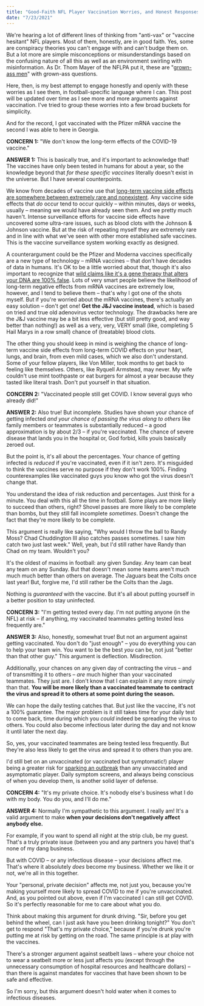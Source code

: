 ```yaml
---
title: "Good-Faith NFL Player Vaccination Worries, and Honest Responses"
date: "7/23/2021"
---
```


We\'re hearing a lot of different lines of thinking from \"anti-vax\" or \"vaccine hesitant\" NFL players. Most of them, honestly, are in good faith. Yes, some are conspiracy theories you can\'t engage with and can\'t budge them on. But a lot more are simple misconceptions or misunderstandings based on the confusing nature of all this as well as an environment swirling with misinformation. As Dr. Thom Mayer of the NFLPA put it, these are \"[grown-ass men](https://twitter.com/theathletic/status/1403081298713927686)\" with grown-ass questions.

Here, then, is my best attempt to engage honestly and openly with these worries as I see them, in football-specific language where I can. This post will be updated over time as I see more and more arguments against vaccination. I\'ve tried to group these worries into a few broad buckets for simplicity.

And for the record, I got vaccinated with the Pfizer mRNA vaccine the second I was able to here in Georgia.

**CONCERN 1:** \"We don\'t know the long-term effects of the COVID-19 vaccine.\"

**ANSWER 1:** This is basically true, and it\'s important to acknowledge that! The vaccines have only been tested in humans for about a year, so the knowledge beyond that *for these specific vaccines* literally doesn\'t exist in the universe. But I have several counterpoints.

We know from decades of vaccine use that [long-term vaccine side effects are somewhere between extremely rare and nonexistent](https://www.nationalgeographic.com/science/article/vaccines-are-highly-unlikely-to-cause-side-effects-long-after-getting-the-shot-). Any vaccine side effects that *do* occur tend to occur quickly -- within minutes, days or weeks, usually -- meaning we would have already seen them. And we pretty much haven\'t. Intense surveillance efforts for vaccine side effects have uncovered some ultra-rare issues, such as blood clots with the Johnson & Johnson vaccine. But at the risk of repeating myself they are extremely rare and in line with what we\'ve seen with other more established safe vaccines. This is the vaccine surveillance system working exactly as designed.

A counterargument could be the Pfizer and Moderna vaccines specifically are a new type of technology -- mRNA vaccines -- that don\'t have decades of data in humans. It\'s OK to be a little worried about that, though it\'s also important to recognize that [wild claims like it\'s a gene therapy that alters your DNA are 100% false](https://www.cdc.gov/coronavirus/2019-ncov/vaccines/different-vaccines/mrna.html). Lots of very smart people believe the likelihood of long-term negative effects from mRNA vaccines are extremely low, however, and I tend to believe them -- that\'s why I got one of the shots myself. But if you\'re worried about the mRNA vaccines, there\'s actually an easy solution -- don\'t get one! **Get the J&J vaccine instead**, which is based on tried and true old adenovirus vector technology. The drawbacks here are the J&J vaccine may be a bit less effective (but still pretty good, and way better than nothing!) as well as a very, very, VERY small (like, completing 5 Hail Marys in a row small) chance of (treatable) blood clots.

The other thing you should keep in mind is weighing the chance of long-term vaccine side effects from long-term COVID effects on your heart, lungs, and brain, from even mild cases, which we also don\'t understand. Some of your fellow players, like Von Miller, took months to get back to feeling like themselves. Others, like Ryquell Armstead, may never. My wife couldn\'t use mint toothpaste or eat burgers for almost a year because they tasted like literal trash. Don\'t put yourself in that situation.

**CONCERN 2:** \"Vaccinated people still get COVID. I know several guys who already did!\"

**ANSWER 2:** Also true! But incomplete. Studies have shown your chance of getting infected *and your chance of passing the virus along to others* like family members or teammates is substantially reduced -- a good approximation is by about 2/3 -- if you\'re vaccinated. The chance of severe disease that lands you in the hospital or, God forbid, kills youis basically zeroed out.

But the point is, it\'s all about the percentages. Your chance of getting infected is *reduced* if you\'re vaccinated, even if it isn\'t zero. It\'s misguided to think the vaccines serve no purpose if they don\'t work 100%. Finding counterexamples like vaccinated guys you know who got the virus doesn\'t change that.

You understand the idea of risk reduction and percentages. Just think for a minute. You deal with this all the time in football. Some plays are more likely to succeed than others, right? Shovel passes are more likely to be complete than bombs, but they still fall incomplete *sometimes*. Doesn\'t change the fact that they\'re more likely to be complete.

This argument is really like saying, \"Why would I throw the ball to Randy Moss? Chad Chuddington III also catches passes sometimes. I saw him catch two just last week.\" Well, yeah, but I\'d still rather have Randy than Chad on my team. Wouldn\'t you?

It\'s the oldest of maxims in football: any given Sunday. Any team can beat any team on any Sunday. But that doesn\'t mean some teams aren\'t much much much better than others on average. The Jaguars beat the Colts once last year! But, forgive me, I\'d still rather be the Colts than the Jags.

Nothing is *guaranteed* with the vaccine. But it\'s all about putting yourself in a better position to stay uninfected.

**CONCERN 3:** \"I\'m getting tested every day. I\'m not putting anyone (in the NFL) at risk -- if anything, my vaccinated teammates getting tested less frequently are.\"

**ANSWER 3:** Also, honestly, somewhat true! But not an argument against getting vaccinated. You don\'t do \"just enough\" -- you do everything you can to help your team win. You want to be the best *you* can be, not just \"better than that other guy.\" This argument is deflection. Misdirection.

Additionally, your chances on any given day of contracting the virus -- and of transmitting it to others -- *are* much higher than your vaccinated teammates. They just are. I don\'t know that I can explain it any more simply than that. **You will be more likely than a vaccinated teammate to contract the virus and spread it to others at some point during the season.**

We can hope the daily testing catches that. But just like the vaccine, it\'s not a 100% guarantee. The major problem is it still takes time for your daily test to come back, time during which you *could* indeed be spreading the virus to others. You could also become infectious later during the day and not know it until later the next day.

So, yes, your vaccinated teammates are being tested less frequently. But they\'re also less likely to get the virus and spread it to others than you are.

I\'d still bet on an unvaccinated (or vaccinated but symptomatic!) player being a greater risk for [sparking an outbreak](https://www.washingtonpost.com/opinions/2021/05/17/yankees-covid-outbreak-vaccines-work/) than any unvaccinated and asymptomatic player. Daily symptom screens, and always being conscious of when you develop them, is another solid layer of defense.

**CONCERN 4:** \"It\'s my private choice. It\'s nobody else\'s business what I do with my body. You do you, and I\'ll do me.\"

**ANSWER 4:** Normally I\'m sympathetic to this argument. I really am! It\'s a valid argument to make **when your decisions don\'t negatively affect anybody else.**

For example, if you want to spend all night at the strip club, be my guest. That\'s a truly private issue (between you and any partners you have) that\'s none of my dang business.

But with COVID -- or any infectious disease -- your decisions affect me. That\'s where it absolutely *does* become my business. Whether we like it or not, we\'re all in this together.

Your \"personal, private decision\" affects me, not just you, because you\'re making yourself more likely to spread COVID to me if you\'re unvaccinated. And, as you pointed out above, even if I\'m vaccinated I can still get COVID. So it\'s perfectly reasonable for me to care about what you do.

Think about making this argument for drunk driving. \"Sir, before you get behind the wheel, can I just ask have you been drinking tonight?\" You don\'t get to respond \"That\'s my private choice,\" because if you\'re drunk you\'re putting me at risk by getting on the road. The same principle is at play with the vaccines.

There\'s a stronger argument against seatbelt laws -- where your choice not to wear a seatbelt more or less just affects you (except through the unnecessary consumption of hospital resources and healthcare dollars) -- than there is against mandates for vaccines that have been shown to be safe and effective.

So I\'m sorry, but this argument doesn\'t hold water when it comes to infectious diseases.

\

